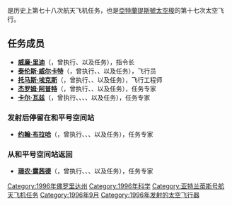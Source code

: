 {{noteTA
|G1=Aero
}}
{{Infobox spaceflight
| operator           = [[美国国家航空航天局|美国国家航空航天局]]
| name               = {{lang|en|STS-79}}
| insignia           = Sts-79-patch.png
| spacecraft         = {{OV|104}}
| crew_size          = 7
| launch_site        = 佛罗里达州[[肯尼迪航天中心|肯尼迪航天中心]]<br />{{lang|en|LC 39A}}
| landing_site       = 佛罗里达州[[肯尼迪航天中心|肯尼迪航天中心]]<br />15号跑道
| launch_date        = 1996年9月16日<br />4:54:49{{lang|en|EDT}}
| landing_date       = 1996年9月26日<br />8:13:20{{lang|en|EDT}}
| mission_duration   = 10天3小时19分钟28秒
| orbit_apoapsis     = 386千米
| orbit_periapsis    = 368千米
| apsis              = 地
| orbit_reference    = [[地心轨道|地心轨道]]
| orbit_regime       = [[近地轨道|近地轨道]]
| orbit_inclination  = 51.7°
| orbit_period       = 92.1分钟
| distance_travelled = 6,300,000千米
| crew_photo         = STS-79_crew.jpg

| crew_photo_caption = 后排左起：露茜德、布拉哈<br />前排左起：阿普特、威尔卡特、里迪、埃克斯、瓦兹
| next_mission       = [[File:Sts-80-patch.png|25px]] {{lang|en|[[STS-80|STS-80]]}}
| programme          = [[美國太空梭計劃|美國太空梭計劃]]
| previous_mission   = [[File:Sts-78-patch.png|25px]] {{lang|en|[[STS-78|STS-78]]}}
|}}

'''{{lang|en|STS-79}}'''是历史上第七十八次航天飞机任务，也是[[亞特蘭提斯號太空梭|亞特蘭提斯號太空梭]]的第十七次太空飞行。

== 任务成员 ==
* '''[[威廉·里迪|威廉·里迪]]'''（{{lang|en|William F. Readdy}}，曾执行{{lang|en|[[STS-42|STS-42]]}}、{{lang|en|[[STS-51|STS-51]]}}以及{{lang|en|STS-79}}任务），指令长
* '''[[泰伦斯·威尔卡特|泰伦斯·威尔卡特]]'''（{{lang|en|Terrence W. Wilcutt}}，曾执行{{lang|en|[[STS-68|STS-68]]}}、{{lang|en|STS-79}}、{{lang|en|[[STS-89|STS-89]]}}以及{{lang|en|[[STS-106|STS-106]]}}任务），飞行员
* '''[[托马斯·埃克斯|托马斯·埃克斯]]'''（{{lang|en|Thomas D. Akers}}，曾执行{{lang|en|[[STS-41|STS-41]]}}、{{lang|en|[[STS-49|STS-49]]}}、{{lang|en|[[STS-61|STS-61]]}}以及{{lang|en|STS-79}}任务），飞行工程师
* '''[[杰罗姆·阿普特|杰罗姆·阿普特]]'''（{{lang|en|Jerome Apt}}，曾执行{{lang|en|[[STS-37|STS-37]]}}、{{lang|en|[[STS-47|STS-47]]}}、{{lang|en|[[STS-59|STS-59]]}}以及{{lang|en|STS-79}}任务），任务专家
* '''[[卡尔·瓦兹|卡尔·瓦兹]]'''（{{lang|en|Carl E. Walz}}，曾执行{{lang|en|[[STS-51|STS-51]]}}、{{lang|en|[[STS-65|STS-65]]}}、{{lang|en|STS-79}}、{{lang|en|[[STS-108|STS-108]]}}、{{lang|en|[[远征4号|远征4号]]}}以及{{lang|en|[[STS-111|STS-111]]}}任务），任务专家

=== 发射后停留在和平号空间站 ===
* '''[[约翰·布拉哈|约翰·布拉哈]]'''（{{lang|en|John E. Blaha}}，曾执行{{lang|en|[[STS-29|STS-29]]}}、{{lang|en|[[STS-33|STS-33]]}}、{{lang|en|[[STS-43|STS-43]]}}、{{lang|en|[[STS-58|STS-58]]}}以及{{lang|en|STS-79}}任务），任务专家

=== 从和平号空间站返回 ===
* '''[[珊农·露茜德|珊农·露茜德]]'''（{{lang|en|Shannon W. Lucid}}，曾执行{{lang|en|[[STS-51-G|STS-51-G]]}}、{{lang|en|[[STS-34|STS-34]]}}、{{lang|en|[[STS-43|STS-43]]}}、{{lang|en|[[STS-58|STS-58]]}}以及{{lang|en|[[STS-76|STS-76]]}}任务），任务专家

{{亚特兰蒂斯号航天飞机}}

[[Category:1996年佛罗里达州|Category:1996年佛罗里达州]]
[[Category:1996年科学|Category:1996年科学]]
[[Category:亚特兰蒂斯号航天飞机任务|Category:亚特兰蒂斯号航天飞机任务]]
[[Category:1996年9月|Category:1996年9月]]
[[Category:1996年发射的太空飞行器|Category:1996年发射的太空飞行器]]
